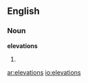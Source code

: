 ==English==

===Noun===
'''elevations'''

# {{plural of|[[elevation]]}}

[[ar:elevations]]
[[io:elevations]]
